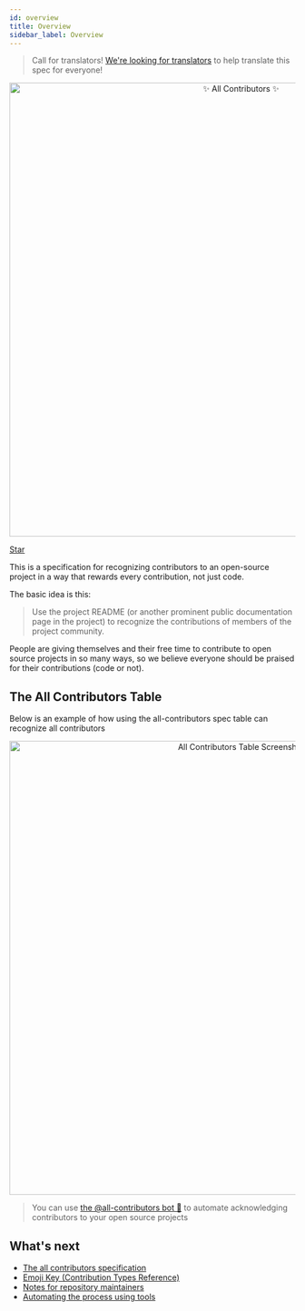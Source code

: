 ```yaml
---
id: overview
title: Overview
sidebar_label: Overview
---
```


> Call for translators! [We're looking for translators](https://github.com/all-contributors/all-contributors/issues/143) to help translate this spec for everyone!

<div align="center">
    <img src="/images/logo-full-transparent.png" alt="✨ All Contributors ✨" width="800px" />
</div>

<a class="github-button" href="https://github.com/all-contributors/all-contributors" data-icon="octicon-star" data-count-href="/all-contributors/all-contributors/stargazers" data-show-count="true" data-count-aria-label="# stargazers on GitHub" aria-label="Star this project on GitHub" >Star</a>

This is a specification for recognizing contributors to an open-source project in a way that rewards every contribution, not just code.

The basic idea is this:

> Use the project README (or another prominent public documentation page in the project) to recognize the contributions of members of the project community.

People are giving themselves and their free time to contribute to open source projects in so many ways, so we believe everyone should be praised for their contributions (code or not).

## The All Contributors Table

Below is an example of how using the all-contributors spec table can recognize all contributors
<div align="center">
    <img src="/images/contributors-table-small.png" alt="All Contributors Table Screenshot" width="800px" />
</div>

> You can use [the @all-contributors bot 🤖](bot/overview) to automate acknowledging contributors to your open source projects

## What's next

- [The all contributors specification](specification)
- [Emoji Key (Contribution Types Reference)](emoji-key)
- [Notes for repository maintainers](repository-maintainers)
- [Automating the process using tools](tooling)
